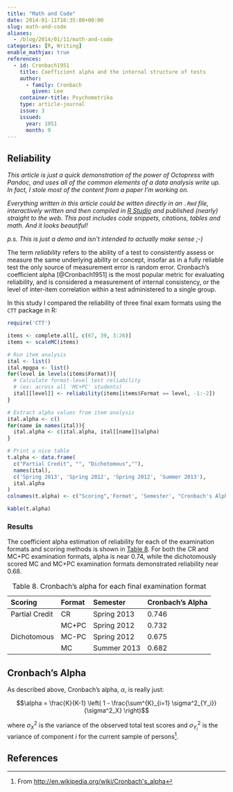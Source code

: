 ```yaml
---
title: "Math and Code"
date: 2014-01-11T16:35:00+00:00
slug: math-and-code
aliases:
  - /blog/2014/01/11/math-and-code
categories: [R, Writing]
enable_mathjax: true
references:
  - id: Cronbach1951
    title: Coefficient alpha and the internal structure of tests
    author:
      - family: Cronbach
        given: Lee
    container-title: Psychometrika
    type: article-journal
    issue: 3
    issued:
      year: 1951
      month: 9
---
```


## Reliability

*This article is just a quick demonstration of the power of Octopress with Pandoc, and uses all of the common elements of a data analysis write up. In fact, I stole most of the content from a paper I'm working on.*

*Everything written in this article could be witten directly in an `.Rmd` file, interactively written and then compiled in [R Studio](http://rstudio.org) and published (nearly) straight to the web. This post includes code snippets, citations, tables and math. And it looks beautiful!*

*p.s. This is just a demo and isn't intended to actually make sense ;-)*

The term *reliability* refers to the ability of a test to consistently assess or measure the same underlying ability or concept, insofar as in a fully reliable test the only source of measurement error is random error.
Cronbach's coefficient alpha [@Cronbach1951] is the most popular metric for evaluating reliability, and is considered a measurement of internal consistency, or the level of inter-item correlation within a test administered to a single group.

In this study I compared the reliability of three final exam formats using the `CTT` package in R:

```r
require('CTT')

items <- complete.all[, c(67, 39, 3:26)]
items <- scaleMC(items)

# Run item analysis
ital <- list()
ital.mpgpa <- list()
for(level in levels(items$Format)){
  # Calculate format-level test reliability
  # (ex: across all 'MC+PC' students)
  ital[[level]] <- reliability(items[items$Format == level, -1:-2])
}

# Extract alpha values from item analysis
ital.alpha <- c()
for(name in names(ital)){
  ital.alpha <- c(ital.alpha, ital[[name]]$alpha)
}

# Print a nice table
t.alpha <- data.frame(
  c("Partial Credit", "", "Dichotomous",""),
  names(ital),
  c('Spring 2013', 'Spring 2012', 'Spring 2012', 'Summer 2013'),
  ital.alpha
)
colnames(t.alpha) <- c("Scoring",'Format', 'Semester', "Cronbach's Alpha")

kable(t.alpha)
```

### Results

The coefficient alpha estimation of reliability for each of the examination formats and scoring methods is shown in [Table 8](#t.cronbach).
For both the CR and MC+PC examination formats, alpha is near 0.74, while the dichotomously scored MC and MC+PC examination formats demonstrated reliability near 0.68.

|Scoring         |Format  |Semester     |Cronbach's Alpha  |
|:---------------|:-------|:------------|:-----------------|
|Partial Credit  |CR      |Spring 2013  |0.746             |
|                |MC+PC   |Spring 2012  |0.732             |
|Dichotomous     |MC-PC   |Spring 2012  |0.675             |
|                |MC      |Summer 2013  |0.682             |

Table: Table 8. Cronbach's alpha for each final examination format
<a id="t.cronbach"></a>


## Cronbach's Alpha

As described above, Cronbach's alpha, $\alpha$, is really just:

$$\alpha = \frac{K}{K-1} \left( 1 - \frac{\sum^{K}_{i=1} \sigma^2_{Y_i}}{\sigma^2_X} \right)$$

where $\sigma^2_X$ is the variance of the observed total test scores and $\sigma^2_{Y_i}$ is the variance of component $i$ for the current sample of persons[^1].

[^1]: From <http://en.wikipedia.org/wiki/Cronbach's_alpha>

## References
